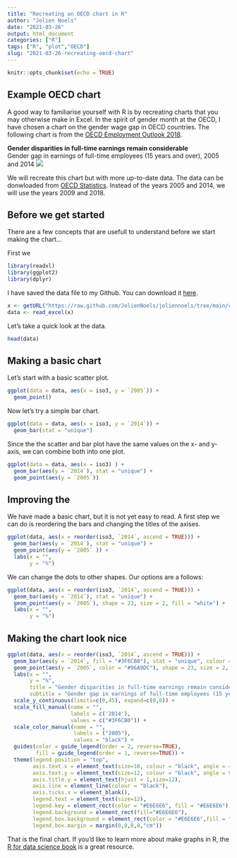 ```yaml
---
title: "Recreating an OECD chart in R"
author: "Jolien Noels"
date: "2021-03-26"
output: html_document
categories: ["R"]
tags: ["R", "plot","OECD"]
slug: "2021-03-26-recreating-oecd-chart"
---
```


```r
knitr::opts_chunk$set(echo = TRUE)
```

## Example OECD chart {#example}

A good way to familiarise yourself with R is by recreating charts that you may otherwise make in Excel. In the spirit of gender month at the OECD, I have chosen a chart on the gender wage gap in OECD countries. The following chart is from the [OECD Employment Outlook 2018](https://www.oecd-ilibrary.org/employment/oecd-employment-outlook-2018_empl_outlook-2018-en).

**Gender disparities in full-time earnings remain considerable**  
Gender gap in earnings of full-time employees (15 years and over), 2005 and 2014
![](01-oecd-chart.png)

We will recreate this chart but with more up-to-date data. The data can be donwloaded from [OECD Statistics](https://stats.oecd.org/index.aspx?queryid=64160). Instead of the years 2005 and 2014, we will use the years 2009 and 2018.

## Before we get started

There are a few concepts that are usefull to understand before we start making the chart...


First we 

```r
library(readxl)
library(ggplot2)
library(dplyr)
```

I have saved the data file to my Github. You can download it [here]().

```r
x <- getURL("https://raw.github.com/JolienNoels/joliennoels/tree/main/content/post/2021-26-03-recreating-oecd-chart/data.csv")
data <- read_excel(x)
```

Let's take a quick look at the data.

```r
head(data)
```


## Making a basic chart

Let's start with a basic scatter plot.

```r
ggplot(data = data, aes(x = iso3, y = `2005`)) +
  geom_point()
```

Now let's try a simple bar chart.

```r
ggplot(data = data, aes(x = iso3, y = `2014`)) +
  geom_bar(stat = "unique")
```

Since the the scatter and bar plot have the same values on the x- and y-axis, we can combine both into one plot.

```r
ggplot(data = data, aes(x = iso3) ) +
  geom_bar(aes(y = `2014`), stat = "unique") +
  geom_point(aes(y = `2005`))
```

## Improving the 

We have made a basic chart, but it is not yet easy to read. A first step we can do is reordering the bars and changing the titles of the axises.


```r
ggplot(data, aes(x = reorder(iso3, `2014`, ascend = TRUE))) +
  geom_bar(aes(y = `2014`), stat = "unique") +
  geom_point(aes(y = `2005` )) +
  labs(x = "",
       y = "%")
```

We can change the dots to other shapes. Our options are a follows:


```r
ggplot(data, aes(x = reorder(iso3, `2014`, ascend = TRUE))) +
  geom_bar(aes(y = `2014`), stat = "unique") +
  geom_point(aes(y = `2005`), shape = 23, size = 2, fill = "white") +
  labs(x = "",
       y = "%")
```

## Making the chart look nice


```r
ggplot(data, aes(x = reorder(iso3, `2014`, ascend = TRUE))) +
  geom_bar(aes(y = `2014`, fill = "#3F6CB0"), stat = "unique", colour = "black") +
  geom_point(aes(y = `2005`, color = "#96A9DC"), shape = 23, size = 2, fill = "white") +
  labs(x = "",
       y = "%",
       title = "Gender disparities in full-time earnings remain considerable",
       subtitle = "Gender gap in earnings of full-time employees (15 years and over), 2005 and 2014")  +
  scale_y_continuous(limits=c(0,45), expand=c(0,0)) +
  scale_fill_manual(name = "",
                    labels = c('2014'), 
                    values = c("#3F6CB0")) +
  scale_color_manual(name = "",
                     labels = ("2005"), 
                     values = "black") +
  guides(color = guide_legend(order = 2, reverse=TRUE),
         fill = guide_legend(order = 1, reverse=TRUE)) +
  theme(legend.position = "top",
        axis.text.x = element_text(size=10, colour = "black", angle = 45, hjust = 1),
        axis.text.y = element_text(size=12, colour = "black", angle = 90),
        axis.title.y = element_text(hjust = 1,size=12),
        axis.line = element_line(colour = "black"),
        axis.ticks.x = element_blank(),
        legend.text = element_text(size=12),
        legend.key = element_rect(color = "#E6E6E6", fill = "#E6E6E6"),
        legend.background = element_rect(fill="#E6E6E6"),
        legend.box.background = element_rect(color = "#E6E6E6",fill = "#E6E6E6"),
        legend.box.margin = margin(0,0,0,0,"cm")) 
```

That is the final chart. If you'd like to learn more about make graphs in R, the [R for data science book](https://r4ds.had.co.nz/index.html) is a great resource.